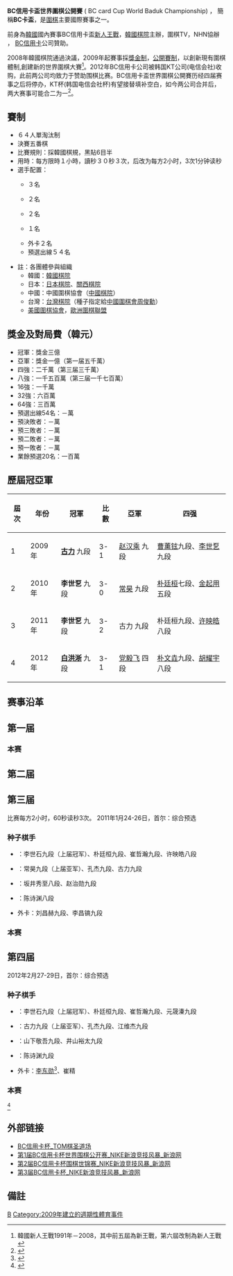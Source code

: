 '''BC信用卡盃世界圍棋公開賽''' ( BC card Cup World Baduk Championship) ， 簡稱'''BC卡盃'''，是[[圍棋|圍棋]]主要國際賽事之一。

前身為[[韓國|韓國]]國內賽事BC信用卡盃[[新人王戰|新人王戰]]，[[韓國棋院|韓國棋院]]主辦，圍棋TV，NHN協辦 ， [[BC信用卡|BC信用卡]]公司贊助。

2008年韓國棋院通過決議，2009年起賽事採[[獎金制|獎金制]]，[[公開賽制|公開賽制]]，以創新現有圍棋體制,創建新的世界圍棋大賽<ref>韓國新人王戰1991年－2008，其中前五屆為新王戰，第六屆改制為新人王戰</ref>。2012年BC信用卡公司被韩国KT公司(电信会社)收购，此前两公司均致力于赞助围棋比赛。BC信用卡盃世界圍棋公開賽历经四届赛事之后将停办，KT杯(韩国电信会社杯)有望接替填补空白，如今两公司合并后，两大赛事可能合二为一<ref>{{Cite web |url=http://weiqi.sports.tom.com/2013-02-17/00UP/34330748.html |title=BC信用卡杯完成历史使命 中韩均有望推出新的世界大赛 |access-date=2013-04-26 |archive-url=https://web.archive.org/web/20151102171842/http://weiqi.sports.tom.com/2013-02-17/00UP/34330748.html |archive-date=2015-11-02 |dead-url=yes }}</ref>。

== 賽制 ==
* ６４人單淘汰制
* 決賽五番棋
* 比賽規則：採韓國棋規，黑貼6目半
* 用時：每方限時１小時，讀秒３０秒３次，后改为每方2小时，3次1分钟读秒
* 選手配置：
** {{KOR}}３名
** {{JPN}}２名
** {{CHN}}２名
** {{TPE}}１名
** 外卡２名
** 預選出線５４名

* 註：各團體參與組織
** 韓國：[[韓國棋院|韓國棋院]]
** 日本：[[日本棋院|日本棋院]]、[[關西棋院|關西棋院]]
** 中國：中國圍棋協會（[[中國棋院|中國棋院]]）
** 台灣：[[台灣棋院|台灣棋院]]（種子指定給[[中國圍棋會|中國圍棋會]][[周俊勳|周俊勳]]）
** [[美國圍棋協會|美國圍棋協會]]，[[歐洲圍棋聯盟|歐洲圍棋聯盟]]

== 獎金及對局費（韓元） ==
* 冠軍：獎金三億 
* 亞軍：獎金一億（第一届五千萬）
* 四強：二千萬（第三届三千萬）
* 八強：一千五百萬（第三届一千七百萬）
* 16強：一千萬 
* 32強：六百萬 
* 64強：三百萬 
* 預選出線54名：－萬 
* 預決敗者：－萬 
* 預三敗者：－萬 
* 預二敗者：－萬 
* 預一敗者：－萬 
* 業餘預選20名：一百萬

== 歷屆冠亞軍 ==
{| class="prettytable" 
|- 
! 屆次 !! 年份 !! 冠軍 !! 比數 !! 亞軍 !! 四强
|-
| 1 
|2009年
| {{flagicon|CHN}} '''[[古力|古力]]''' 九段 
| 3-1
| {{flagicon|KOR}} [[赵汉乘|赵汉乘]] 九段
| {{flagicon|KOR}}[[曹薰铉|曹薰铉]]九段、{{flagicon|KOR}}[[李世乭|李世乭]]九段
|-
| 2
|2010年
| {{flagicon|KOR}} '''李世乭''' 九段
| 3-0
| {{flagicon|CHN}} [[常昊|常昊]] 九段
| {{flagicon|KOR}}[[朴廷桓|朴廷桓]]七段、{{flagicon|KOR}}[[金起用|金起用]]五段
|-
| 3
|2011年
| {{flagicon|KOR}} '''李世乭''' 九段
| 3-2
| {{flagicon|CHN}} 古力 九段 
| {{flagicon|KOR}}朴廷桓九段、{{flagicon|KOR}}[[许映皓|许映皓]]八段
|-
| 4
|2012年
| {{flagicon|KOR}} '''[[白洪淅|白洪淅]]''' 九段
| 3-1
| {{flagicon|CHN}} [[党毅飞|党毅飞]] 四段
| {{flagicon|CHN}}[[朴文垚|朴文垚]]九段、{{flagicon|CHN}}[[胡耀宇|胡耀宇]]八段
|}

== 赛事沿革 ==


== 第一届 ==
{{Main|第1届BC信用卡盃世界圍棋公開賽}}
=== 本赛 ===
{{第1届BC信用卡盃世界圍棋公開賽}}

== 第二届 ==
{{第2届BC信用卡盃世界圍棋公開賽}}

== 第三届 ==
比赛每方2小时，60秒读秒3次。
2011年1月24-26日，首尔：综合预选
{{main|第三届BC信用卡盃世界圍棋公開賽综合预选}}

===种子棋手===
*{{KOR}}：李世石九段（上届冠军）、朴廷桓九段、崔哲瀚九段、许映皓八段
*{{CHN}}：常昊九段（上届亚军）、孔杰九段、古力九段
*{{JPN}}：坂井秀至八段、赵治勋九段
*{{TPE}}：陈诗渊八段
*外卡：刘昌赫九段、李昌镐九段
===本赛===
{{48TeamBracket|
| RD1=第1轮<br/>2011年1月29日
| RD2=第2轮<br/>2011年2月17-20日<br>2月25-28日
| RD3=第3轮<br/>2011年3月10-13日<br>3月17-20日
| RD4=第4轮<br/>2011年3月31日-4月3日
| RD5=半决赛<br/>2011年4月19-20日
| RD6=决赛<br/>2011年4月23-24日<br>，26-28日
| RD1-seed01={{nowrap|{{flagicon|TPE}}'''[[陈诗渊|陈诗渊]]'''}}
| RD1-team01=胜
| RD1-score01={{flagicon|KOR}}[[尹峻相|尹峻相]]
| RD1-seed02={{flagicon|KOR}}'''[[朴承华|朴承华]]'''
| RD1-team02=胜
| RD1-score02={{flagicon|KOR}}[[李炯珍|李炯珍]]
| RD1-seed03={{flagicon|CHN}}'''[[孙力_(围棋棋手)|孙力]]'''
| RD1-team03=胜
| RD1-score03={{flagicon|KOR}}[[崔明勋|崔明勋]]
| RD1-seed04={{flagicon|KOR}}'''[[李世乭|李世乭]]'''
| RD1-team04=胜
| RD1-score04={{flagicon|KOR}}[[金真辉|金真辉]]
| RD1-seed05={{flagicon|CHN}}'''[[严欢|严欢]]'''
| RD1-team05=胜
| RD1-score05={{flagicon|JPN}}[[赵治勋|赵治勋]]
| RD1-seed06={{flagicon|KOR}}'''[[金起用|金起用]]'''
| RD1-team06=胜
| RD1-score06={{flagicon|KOR}}[[闵祥然|闵祥然]]
| RD1-seed07={{flagicon|CHN}}'''[[陈耀烨|陈耀烨]]'''
| RD1-team07=胜
| RD1-score07={{flagicon|KOR}}[[姜儒泽|姜儒泽]]
| RD1-seed08={{flagicon|KOR}}'''[[柳才馨|柳才馨]]'''
| RD1-team08=胜
| RD1-score08={{flagicon|KOR}}[[李昊承|李昊承]]
| RD1-seed09={{flagicon|KOR}}'''[[李映九|李映九]]'''
| RD1-team09=胜
| RD1-score09={{flagicon|CHN}}[[常昊|常昊]]
| RD1-seed10={{flagicon|KOR}}'''[[温昭珍|温昭珍]]'''
| RD1-team10=胜
| RD1-score10={{flagicon|CHN}}[[江维杰|江维杰]]
| RD1-seed11={{flagicon|KOR}}'''[[朴廷桓|朴廷桓]]'''
| RD1-team11=胜
| RD1-score11={{flagicon|KOR}}[[黄镇亨|黄镇亨]]
| RD1-seed12={{flagicon|KOR}}'''[[朴志勋|朴志勋]]'''
| RD1-team12=胜
| RD1-score12={{flagicon|KOR}}[[金世东|金世东]]
| RD1-seed13={{flagicon|CHN}}'''[[周睿羊|周睿羊]]'''
| RD1-team13=胜
| RD1-score13={{flagicon|KOR}}[[李相勋|李相勋]]
| RD1-seed14={{flagicon|CHN}}'''[[彭立峣|彭立峣]]'''
| RD1-team14=胜
| RD1-score14={{flagicon|CHN}}[[唐韦星|唐韦星]]
| RD1-seed15={{flagicon|KOR}}'''[[刘昌赫|刘昌赫]]'''
| RD1-team15=胜
| RD1-score15={{nowrap|{{flagicon|JPN}}[[坂井秀至|坂井秀至]]}}
| RD1-seed16={{flagicon|KOR}}'''[[金承俊|金承俊]]'''
| RD1-team16=胜
| RD1-score16={{flagicon|KOR}}[[韩尚勋|韩尚勋]]
| RD1-seed17={{flagicon|CHN}}'''[[檀啸|檀啸]]'''
| RD1-team17=胜
| RD1-score17={{flagicon|CHN}}[[孔杰|孔杰]]
| RD1-seed18={{flagicon|CHN}}'''[[邬光亚|邬光亚]]'''
| RD1-team18=胜
| RD1-score18={{flagicon|KOR}}[[徐仲辉|徐仲辉]]
| RD1-seed19={{flagicon|CHN}}'''[[钟文靖|钟文靖]]'''
| RD1-team19=胜
| RD1-score19={{flagicon|CHN}}[[朴文垚|朴文垚]]
| RD1-seed20={{flagicon|KOR}}'''[[李载雄|李载雄]]'''
| RD1-team20=胜
| RD1-score20={{flagicon|KOR}}[[韩泰熙|韩泰熙]]
| RD1-seed21={{flagicon|CHN}}'''[[李轩豪|李轩豪]]'''
| RD1-team21=胜
| RD1-score21={{flagicon|CHN}}[[毛睿龙|毛睿龙]]
| RD1-seed22={{flagicon|KOR}}'''[[许映皓|许映皓]]'''
| RD1-team22=胜
| RD1-score22={{flagicon|KOR}}[[金基原|金基原]]
| RD1-seed23={{flagicon|CHN}}'''[[周贺玺|周贺玺]]'''
| RD1-team23=胜
| RD1-score23={{flagicon|KOR}}[[陈东奎|陈东奎]]
| RD1-seed24={{flagicon|KOR}}'''[[崔哲瀚|崔哲瀚]]'''
| RD1-team24=胜
| RD1-score24={{flagicon|KOR}}[[崔圭丙|崔圭丙]]
| RD1-seed25={{flagicon|CHN}}'''[[古力|古力]]'''
| RD1-team25=胜
| RD1-score25={{flagicon|CHN}}[[范蕴若|范蕴若]]
| RD1-seed26={{flagicon|CHN}}'''[[党毅飞|党毅飞]]'''
| RD1-team26=胜
| RD1-score26={{flagicon|KOR}}[[李泰贤|李泰贤]]
| RD1-seed27={{flagicon|CHN}}'''[[王磊_(围棋棋手)|王磊]]'''
| RD1-team27=胜
| RD1-score27={{flagicon|KOR}}[[宋泰坤|宋泰坤]]
| RD1-seed28={{flagicon|KOR}}'''[[赵汉乘|赵汉乘]]'''
| RD1-team28=胜
| RD1-score28={{flagicon|KOR}}[[安国铉|安国铉]]
| RD1-seed29={{flagicon|KOR}}'''[[金志锡|金志锡]]'''
| RD1-team29=胜
| RD1-score29={{flagicon|KOR}}[[朴进率|朴进率]]
| RD1-seed30={{flagicon|KOR}}'''[[洪茂镇|洪茂镇]]'''
| RD1-team30=胜
| RD1-score30={{flagicon|KOR}}[[金玄燮|金玄燮]]
| RD1-seed31={{flagicon|KOR}}'''[[李昌镐|李昌镐]]'''
| RD1-team31=胜
| RD1-score31={{flagicon|CHN}}[[彭荃|彭荃]]
| RD1-seed32={{flagicon|KOR}}'''[[金主镐|金主镐]]'''
| RD1-team32=胜
| RD1-score32={{flagicon|KOR}}[[朴埈奭|朴埈奭]]
| RD2-seed01={{flagicon|TPE}}
| RD2-team01=陈诗渊
| RD2-score01=黑
| RD2-seed02={{flagicon|KOR}}
| RD2-team02='''朴承华'''
| RD2-score02=胜
| RD2-seed03={{flagicon|CHN}}
| RD2-team03=孙力
| RD2-score03=白
| RD2-seed04={{flagicon|KOR}}
| RD2-team04='''李世乭'''
| RD2-score04=胜
| RD2-seed05={{flagicon|CHN}}
| RD2-team05=严欢
| RD2-score05=黑
| RD2-seed06={{flagicon|KOR}}
| RD2-team06='''金起用'''
| RD2-score06=胜
| RD2-seed07={{flagicon|CHN}}
| RD2-team07='''陈耀烨'''
| RD2-score07=胜
| RD2-seed08={{flagicon|KOR}}
| RD2-team08=柳才馨
| RD2-score08=黑
| RD2-seed09={{flagicon|KOR}}
| RD2-team09=李映九
| RD2-score09=白
| RD2-seed10={{flagicon|KOR}}
| RD2-team10='''温昭珍'''
| RD2-score10=胜
| RD2-seed11={{flagicon|KOR}}
| RD2-team11='''朴廷桓'''
| RD2-score11=胜
| RD2-seed12={{flagicon|KOR}}
| RD2-team12=朴志勋
| RD2-score12=白
| RD2-seed13={{flagicon|CHN}}
| RD2-team13='''周睿羊'''
| RD2-score13=胜
| RD2-seed14={{flagicon|CHN}}
| RD2-team14=彭立峣
| RD2-score14=黑
| RD2-seed15={{flagicon|KOR}}
| RD2-team15=刘昌赫
| RD2-score15=黑
| RD2-seed16={{flagicon|KOR}}
| RD2-team16='''金承俊'''
| RD2-score16=胜
| RD2-seed17={{flagicon|CHN}}
| RD2-team17='''檀啸'''
| RD2-score17=胜
| RD2-seed18={{flagicon|CHN}}
| RD2-team18=邬光亚
| RD2-score18=黑
| RD2-seed19={{flagicon|CHN}}
| RD2-team19='''钟文靖'''
| RD2-score19=胜
| RD2-seed20={{flagicon|KOR}}
| RD2-team20=李载雄
| RD2-score20=黑
| RD2-seed21={{flagicon|CHN}}
| RD2-team21=李轩豪
| RD2-score21=黑
| RD2-seed22={{flagicon|KOR}}
| RD2-team22='''许映皓'''
| RD2-score22=胜
| RD2-seed23={{flagicon|CHN}}
| RD2-team23=周贺玺
| RD2-score23=白
| RD2-seed24={{flagicon|KOR}}
| RD2-team24='''崔哲瀚'''
| RD2-score24=胜
| RD2-seed25={{flagicon|CHN}}
| RD2-team25='''古力'''
| RD2-score25=胜
| RD2-seed26={{flagicon|CHN}}
| RD2-team26=党毅飞
| RD2-score26=黑
| RD2-seed27={{flagicon|CHN}}
| RD2-team27=王磊
| RD2-score27=白
| RD2-seed28={{flagicon|KOR}}
| RD2-team28='''赵汉乘'''
| RD2-score28=胜
| RD2-seed29={{flagicon|KOR}}
| RD2-team29='''金志锡'''
| RD2-score29=胜
| RD2-seed30={{flagicon|KOR}}
| RD2-team30=洪茂镇
| RD2-score30=白
| RD2-seed31={{flagicon|KOR}}
| RD2-team31=李昌镐
| RD2-score31=白
| RD2-seed32={{flagicon|KOR}}
| RD2-team32='''金主镐'''
| RD2-score32=胜
| RD3-seed01={{flagicon|KOR}}
| RD3-team01=朴承华
| RD3-score01=白
| RD3-seed02={{flagicon|KOR}}
| RD3-team02='''李世乭'''
| RD3-score02=胜
| RD3-seed03={{flagicon|KOR}}
| RD3-team03=金起用
| RD3-score03=白
| RD3-seed04={{flagicon|CHN}}
| RD3-team04='''陈耀烨'''
| RD3-score04=胜
| RD3-seed05={{flagicon|KOR}}
| RD3-team05=温昭珍
| RD3-score05=白
| RD3-seed06={{flagicon|KOR}}
| RD3-team06='''朴廷桓'''
| RD3-score06=胜
| RD3-seed07={{flagicon|CHN}}
| RD3-team07='''周睿羊'''
| RD3-score07=胜
| RD3-seed08={{flagicon|KOR}}
| RD3-team08=金承俊
| RD3-score08=白
| RD3-seed09={{flagicon|CHN}}
| RD3-team09=檀啸
| RD3-score09=白
| RD3-seed10={{flagicon|CHN}}
| RD3-team10='''钟文靖'''
| RD3-score10=胜
| RD3-seed11={{flagicon|KOR}}
| RD3-team11='''许映皓'''
| RD3-score11=胜
| RD3-seed12={{flagicon|KOR}}
| RD3-team12=崔哲瀚
| RD3-score12=黑
| RD3-seed13={{flagicon|CHN}}
| RD3-team13='''古力'''
| RD3-score13=胜
| RD3-seed14={{flagicon|KOR}}
| RD3-team14=赵汉乘
| RD3-score14=黑
| RD3-seed15={{flagicon|KOR}}
| RD3-team15='''金志锡'''
| RD3-score15=胜
| RD3-seed16={{flagicon|KOR}}
| RD3-team16=金主镐
| RD3-score16=黑
| RD4-seed01={{flagicon|KOR}}
| RD4-team01='''李世乭'''
| RD4-score01=胜
| RD4-seed02={{flagicon|CHN}}
| RD4-team02=陈耀烨
| RD4-score02=白
| RD4-seed03={{flagicon|KOR}}
| RD4-team03='''朴廷桓'''
| RD4-score03=胜
| RD4-seed04={{flagicon|CHN}}
| RD4-team04=周睿羊
| RD4-score04=黑
| RD4-seed05={{flagicon|CHN}}
| RD4-team05=钟文靖
| RD4-score05=黑
| RD4-seed06={{flagicon|KOR}}
| RD4-team06='''许映皓'''
| RD4-score06=胜
| RD4-seed07={{flagicon|CHN}}
| RD4-team07='''古力'''
| RD4-score07=胜
| RD4-seed08={{flagicon|KOR}}
| RD4-team08=金志锡
| RD4-score08=黑
| RD5-seed01={{flagicon|KOR}}
| RD5-team01='''李世乭'''
| RD5-score01=胜
| RD5-seed02={{flagicon|KOR}}
| RD5-team02=朴廷桓
| RD5-score02=黑
| RD5-seed03={{flagicon|KOR}}
| RD5-team03=许映皓
| RD5-score03=黑
| RD5-seed04={{flagicon|CHN}}
| RD5-team04='''古力'''
| RD5-score04=胜
| RD6-seed01={{flagicon|KOR}}
| RD6-team01='''李世乭'''
| RD6-score01=3
| RD6-seed02={{flagicon|CHN}}
| RD6-team02=古力
| RD6-score02=2
}}

==第四届==
2012年2月27-29日，首尔：综合预选
{{main|第四届BC信用卡盃世界圍棋公開賽综合预选}}
===种子棋手===
*{{KOR}}：李世石九段（上届冠军）、朴廷桓九段、崔哲瀚九段、元晟溱九段
*{{CHN}}：古力九段（上届亚军）、孔杰九段、江维杰九段
*{{JPN}}：山下敬吾九段、井山裕太九段
*{{TPE}}：陈诗渊九段
*外卡：[[李东勋|李东勋]]<ref>{{Cite web |url=http://post.weiqi.tom.com/s/250008F65512.html |title=14岁新锐收到春节大礼 李东勋获赠第4届BC信用卡杯外卡 |accessdate=2012-01-19 |archive-date=2012-01-22 |archive-url=https://web.archive.org/web/20120122175435/http://post.weiqi.tom.com/s/250008F65512.html |dead-url=no }}</ref>、崔精

===本赛===
<ref>{{Cite web |url=http://weiqi.sports.tom.com/2012-03-03/00UP/24060459.html |title=BC卡杯孔杰牛雨田半目险胜 超新星PK芈昱廷淘汰朴廷桓 |accessdate=2012-03-03 |archive-date=2012-03-06 |archive-url=https://web.archive.org/web/20120306043818/http://weiqi.sports.tom.com/2012-03-03/00UP/24060459.html |dead-url=no }}</ref>
{{48TeamBracket|
| RD1=第1轮<br/>2012年3月3日
| RD2=第2轮<br/>2012年3月16-20日
| RD3=第3轮<br/>2012年4月12-15日<ref>[http://weiqi.sports.tom.com/2012-03-30/00UP/40624057.html BC卡杯4月12日重燃战火 古力孔杰领衔中国六场“内战”]{{dead link|date=2017年11月 |bot=InternetArchiveBot |fix-attempted=yes }}</ref>
| RD4=第4轮<br/>2012年4月16-17日
| RD5=半决赛<br/>2012年5月9-10日
| RD6=决赛<br/>2012年5月12-13日<br>15-17日
| RD1-seed01='''[[古力|古力]]'''九段{{flagicon|CHN}}
| RD1-team01=胜
| RD1-score01=[[朴升贤|朴升贤]]七段{{flagicon|KOR}}
| RD1-seed02='''[[范廷钰|范廷钰]]'''三段{{flagicon|CHN}}
| RD1-team02=胜
| RD1-score02=[[金美里|金美里]]二段{{flagicon|KOR}}
| RD1-seed03='''[[金志锡|金志锡]]'''七段{{flagicon|KOR}}
| RD1-team03=胜
| RD1-score03=[[韩雄奎|韩雄奎]]四段{{flagicon|KOR}}
| RD1-seed04='''[[朴文垚|朴文垚]]'''九段{{flagicon|CHN}}
| RD1-team04=胜
| RD1-score04=[[李廷宇|李廷宇]]八段{{flagicon|KOR}}
| RD1-seed05='''[[江维杰|江维杰]]'''九段{{flagicon|CHN}}
| RD1-team05=胜
| RD1-score05=[[尹峻相|尹峻相]]九段{{flagicon|KOR}}
| RD1-seed06='''[[罗玄|罗玄]]'''初段{{flagicon|KOR}}
| RD1-team06=胜
| RD1-score06=[[李钦诚|李钦诚]]二段{{flagicon|CHN}}
| RD1-seed07='''[[陈耀烨|陈耀烨]]'''九段{{flagicon|CHN}}
| RD1-team07=胜
| RD1-score07=[[陈诗渊|陈诗渊]]九段{{flagicon|TPE}}
| RD1-seed08='''[[许映皓|许映皓]]'''九段{{flagicon|KOR}}
| RD1-team08=胜
| RD1-score08=[[韩态熙|韩态熙]]二段{{flagicon|KOR}}
| RD1-seed09='''[[孟泰龄|孟泰龄]]'''六段{{flagicon|CHN}}
| RD1-team09=胜
| RD1-score09={{nowrap|[[山下敬吾|山下敬吾]]}}九段{{flagicon|JPN}}
| RD1-seed10='''[[李元荣|李元荣]]'''二段{{flagicon|KOR}}
| RD1-team10=胜
| RD1-score10=[[安国铉|安国铉]]三段{{flagicon|KOR}}
| RD1-seed11='''[[朴永训|朴永训]]'''九段{{flagicon|KOR}}
| RD1-team11=胜
| RD1-score11=[[李赫|李赫]]三段{{flagicon|CHN}}
| RD1-seed12='''[[洪性志|洪性志]]'''八段{{flagicon|KOR}}
| RD1-team12=胜
| RD1-score12=[[朴正祥|朴正祥]]九段{{flagicon|KOR}}
| RD1-seed13='''[[李世石|李世石]]'''九段{{flagicon|KOR}}
| RD1-team13=胜
| RD1-score13=[[时越|时越]]五段{{flagicon|CHN}}
| RD1-seed14='''[[党毅飞|党毅飞]]'''四段{{flagicon|CHN}}
| RD1-team14=胜
| RD1-score14=[[徐仲辉|徐仲辉]]四段{{flagicon|KOR}}
| RD1-seed15='''[[檀啸|檀啸]]'''五段{{flagicon|CHN}}
| RD1-team15=胜
| RD1-score15=[[陈时映|陈时映]]四段{{flagicon|KOR}}
| RD1-seed16='''[[李元道|李元道]]'''三段{{flagicon|KOR}}
| RD1-team16=胜
| RD1-score16=[[洪基杓|洪基杓]]四段{{flagicon|KOR}}
| RD1-seed17='''[[芈昱廷|芈昱廷]]'''三段{{flagicon|CHN}}
| RD1-team17=胜
| RD1-score17=[[朴廷桓|朴廷桓]]九段{{flagicon|KOR}}
| RD1-seed18='''[[李昌镐|李昌镐]]'''九段{{flagicon|KOR}}
| RD1-team18=胜
| RD1-score18=[[丁伟_(围棋棋手)|丁伟]]九段{{flagicon|CHN}}
| RD1-seed19='''[[金起用|金起用]]'''六段{{flagicon|KOR}}
| RD1-team19=胜
| RD1-score19=[[井山裕太|井山裕太]]九段{{flagicon|JPN}}
| RD1-seed20='''[[胡耀宇|胡耀宇]]'''八段{{flagicon|CHN}}
| RD1-team20=胜
| RD1-score20=[[崔精|崔精]]二段{{flagicon|KOR}}
| RD1-seed21='''[[刘星_(围棋棋手)|刘星]]'''七段{{flagicon|CHN}}
| RD1-team21=胜
| RD1-score21=[[崔哲瀚|崔哲瀚]]九段{{flagicon|KOR}}
| RD1-seed22={{nowrap|'''[[村川大介|村川大介]]'''}}七段{{flagicon|JPN}}
| RD1-team22=胜
| RD1-score22=[[金日焕|金日焕]]九段{{flagicon|KOR}}
| RD1-seed23='''[[谢赫_(中国)|谢赫]]'''七段{{flagicon|CHN}}
| RD1-team23=胜
| RD1-score23=[[金东昊|金东昊]]二段{{flagicon|KOR}}
| RD1-seed24='''[[金承俊|金承俊]]'''九段{{flagicon|KOR}}
| RD1-team24=胜
| RD1-score24=[[杨鼎新|杨鼎新]]三段{{flagicon|CHN}}
| RD1-seed25='''[[孔杰|孔杰]]'''九段{{flagicon|CHN}}
| RD1-team25=胜
| RD1-score25=[[文炳权|文炳权]]业余{{flagicon|KOR}}
| RD1-seed26='''[[伊田笃史|伊田笃史]]'''三段{{flagicon|JPN}}
| RD1-team26=胜
| RD1-score26=[[彭荃|彭荃]]七段{{flagicon|CHN}}
| RD1-seed27='''[[周睿羊|周睿羊]]'''五段
| RD1-team27=胜
| RD1-score27=[[萧正浩|萧正浩]]七段
| RD1-seed28='''[[朴进率|朴进率]]'''五段
| RD1-team28=胜
| RD1-score28=[[李东勋|李东勋]]初段
| RD1-seed29='''[[元晟溱|元晟溱]]'''九段
| RD1-team29=胜
| RD1-score29=[[柁嘉熹|柁嘉熹]]三段
| RD1-seed30='''[[白洪淅|白洪淅]]'''九段
| RD1-team30=胜
| RD1-score30=[[金基原|金基原]]三段
| RD1-seed31='''[[牛雨田|牛雨田]]'''七段
| RD1-team31=胜
| RD1-score31=[[赵汉乘|赵汉乘]]九段
| RD1-seed32='''[[温昭珍|温昭珍]]'''六段
| RD1-team32=胜
| RD1-score32=[[古灵益|古灵益]]五段
| RD2-seed01='''古力'''
| RD2-team01={{flagicon|CHN}}
| RD2-score01=中盘胜 
| RD2-seed02={{nowrap|范廷钰}}
| RD2-team02={{flagicon|CHN}}
| RD2-score02=白
| RD2-seed03=金志锡
| RD2-team03={{flagicon|KOR}}
| RD2-score03=黑
| RD2-seed04='''朴文垚'''
| RD2-team04={{flagicon|CHN}}
| RD2-score04=中盘胜
| RD2-seed05='''江维杰'''
| RD2-team05={{flagicon|CHN}}
| RD2-score05=1目半胜
| RD2-seed06=罗玄
| RD2-team06={{flagicon|KOR}}
| RD2-score06=白
| RD2-seed07='''陈耀烨'''
| RD2-team07={{flagicon|CHN}}
| RD2-score07=中盘胜
| RD2-seed08=许映皓
| RD2-team08={{flagicon|KOR}}
| RD2-score08=白
| RD2-seed09=孟泰龄
| RD2-team09={{flagicon|CHN}}
| RD2-score09=白
| RD2-seed10='''李元荣'''
| RD2-team10={{flagicon|KOR}}
| RD2-score10=中盘胜 
| RD2-seed11='''朴永训'''
| RD2-team11={{flagicon|KOR}}
| RD2-score11={{nowrap|中盘胜}}
| RD2-seed12=洪性志
| RD2-team12={{flagicon|KOR}}
| RD2-score12=黑
| RD2-seed13=李世石
| RD2-team13={{flagicon|KOR}}
| RD2-score13=白
| RD2-seed14='''党毅飞'''
| RD2-team14={{flagicon|CHN}}
| RD2-score14=中盘胜 
| RD2-seed15='''檀啸'''
| RD2-team15={{flagicon|CHN}}
| RD2-score15=中盘胜
| RD2-seed16=李元道
| RD2-team16={{flagicon|KOR}}
| RD2-score16=白
| RD2-seed17='''芈昱廷'''
| RD2-team17={{flagicon|CHN}}
| RD2-score17=中盘胜 
| RD2-seed18=李昌镐
| RD2-team18={{flagicon|KOR}}
| RD2-score18=白
| RD2-seed19=金起用
| RD2-team19={{flagicon|KOR}}
| RD2-score19=黑
| RD2-seed20='''胡耀宇'''
| RD2-team20={{flagicon|CHN}}
| RD2-score20=1目半胜
| RD2-seed21='''刘星'''
| RD2-team21={{flagicon|CHN}}
| RD2-score21=中盘胜
| RD2-seed22={{nowrap|村川大介}}
| RD2-team22={{flagicon|JPN}}
| RD2-score22=黑
| RD2-seed23='''谢赫'''
| RD2-team23={{flagicon|CHN}}
| RD2-score23=中盘胜
| RD2-seed24=金承俊
| RD2-team24={{flagicon|KOR}}
| RD2-score24=黑
| RD2-seed25='''孔杰'''
| RD2-team25={{flagicon|CHN}}
| RD2-score25=中盘胜
| RD2-seed26=伊田笃史
| RD2-team26={{flagicon|JPN}}
| RD2-score26=白
| RD2-seed27='''周睿羊'''
| RD2-team27={{flagicon|CHN}}
| RD2-score27=中盘胜 
| RD2-seed28=朴进率
| RD2-team28={{flagicon|KOR}}
| RD2-score28=白
| RD2-seed29=元晟溱
| RD2-team29={{flagicon|KOR}}
| RD2-score29=白
| RD2-seed30='''白洪淅'''
| RD2-team30={{flagicon|KOR}}
| RD2-score30=中盘胜
| RD2-seed31='''牛雨田'''
| RD2-team31={{flagicon|CHN}}
| RD2-score31=中盘胜
| RD2-seed32=温昭珍
| RD2-team32={{flagicon|KOR}}
| RD2-score32=黑
| RD3-seed01=古力
| RD3-team01={{flagicon|CHN}}
| RD3-score01=黑
| RD3-seed02={{nowrap|'''朴文垚'''}}
| RD3-team02={{flagicon|CHN}}
| RD3-score02={{nowrap|半目胜}}
| RD3-seed03=江维杰
| RD3-team03={{flagicon|CHN}}
| RD3-score03=白
| RD3-seed04='''陈耀烨'''
| RD3-team04={{flagicon|CHN}}
| RD3-score04=中盘胜
| RD3-seed05=李元荣
| RD3-team05={{flagicon|KOR}}
| RD3-score05=黑
| RD3-seed06={{nowrap|'''朴永训'''}}
| RD3-team06={{flagicon|KOR}}
| RD3-score06=中盘胜
| RD3-seed07='''党毅飞'''
| RD3-team07={{flagicon|CHN}}
| RD3-score07=中盘胜
| RD3-seed08=檀啸
| RD3-team08={{flagicon|CHN}}
| RD3-score08=黑
| RD3-seed09=芈昱廷
| RD3-team09={{flagicon|CHN}}
| RD3-score09=黑
| RD3-seed10='''胡耀宇'''
| RD3-team10={{flagicon|CHN}}
| RD3-score10=中盘胜
| RD3-seed11=刘星
| RD3-team11={{flagicon|CHN}}
| RD3-score11=白
| RD3-seed12='''谢赫'''
| RD3-team12={{flagicon|CHN}}
| RD3-score12=中盘胜
| RD3-seed13=孔杰
| RD3-team13={{flagicon|CHN}}
| RD3-score13=黑
| RD3-seed14='''周睿羊'''
| RD3-team14={{flagicon|CHN}}
| RD3-score14=中盘胜
| RD3-seed15='''白洪淅'''
| RD3-team15={{flagicon|KOR}}
| RD3-score15=半目胜
| RD3-seed16=牛雨田
| RD3-team16={{flagicon|CHN}}
| RD3-score16=白
| RD4-seed01={{nowrap|'''朴文垚'''}}
| RD4-team01={{flagicon|CHN}}
| RD4-score01={{nowrap|中盘胜}}
| RD4-seed02=陈耀烨
| RD4-team02={{flagicon|CHN}}
| RD4-score02=黑
| RD4-seed03=朴永训
| RD4-team03={{flagicon|KOR}}
| RD4-score03=白
| RD4-seed04='''党毅飞'''
| RD4-team04={{flagicon|CHN}}
| RD4-score04=中盘胜
| RD4-seed05='''胡耀宇'''
| RD4-team05={{flagicon|CHN}}
| RD4-score05=中盘胜
| RD4-seed06=谢赫
| RD4-team06={{flagicon|CHN}}
| RD4-score06=白
| RD4-seed07=周睿羊
| RD4-team07={{flagicon|CHN}}
| RD4-score07=白
| RD4-seed08='''白洪淅'''
| RD4-team08={{flagicon|KOR}}
| RD4-score08=1目半胜
| RD5-seed01={{nowrap|朴文垚}}
| RD5-team01={{flagicon|CHN}}
| RD5-score01=白
| RD5-seed02='''党毅飞
| RD5-team02={{flagicon|CHN}}
| RD5-score02=中盘胜
| RD5-seed03=胡耀宇
| RD5-team03={{flagicon|CHN}}
| RD5-score03=黑
| RD5-seed04={{nowrap|'''白洪淅}}
| RD5-team04={{flagicon|KOR}}
| RD5-score04={{nowrap|中盘胜}}
| RD6-seed01=党毅飞
| RD6-team01={{flagicon|CHN}}
| RD6-score01=1
| RD6-seed02={{nowrap|'''白洪淅}}
| RD6-team02={{flagicon|KOR}}
| RD6-score02=3
}}

== 外部链接 ==
* [http://weiqi.sports.tom.com/zhuantinew/120.html BC信用卡杯_TOM棋圣道场]{{Wayback|url=http://weiqi.sports.tom.com/zhuantinew/120.html |date=20090303031908 }}
* [http://sports.sina.com.cn/go/bcxinyongka1/index.shtml 第1届BC信用卡杯世界围棋公开赛_NIKE新浪竞技风暴_新浪网]{{Wayback|url=http://sports.sina.com.cn/go/bcxinyongka1/index.shtml |date=20090303114736 }}
* [http://sports.sina.com.cn/go/weiqibcka2/ 第2届BC信用卡杯围棋世锦赛_NIKE新浪竞技风暴_新浪网]{{Wayback|url=http://sports.sina.com.cn/go/weiqibcka2/ |date=20100814114626 }}
* [http://sports.sina.com.cn/go/bc3/index.shtml 第3届BC信用卡杯_NIKE新浪竞技风暴_新浪网]{{Wayback|url=http://sports.sina.com.cn/go/bc3/index.shtml |date=20110430165822 }}

== 備註 ==
<references/>

{{围棋世界赛事}}

[[Category:国际围棋比赛|B]]
[[Category:2009年建立的週期性體育事件|Category:2009年建立的週期性體育事件]]